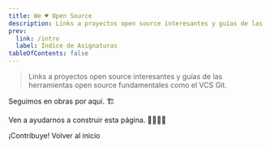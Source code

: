 ```yaml
---
title: We ♥️ Open Source
description: Links a proyectos open source interesantes y guías de las herramientas open source fundamentales como el VCS Git.
prev:
  link: /intro
  label: Índice de Asignaturas
tableOfContents: false
---
```


> Links a proyectos open source interesantes y guías de las herramientas open source fundamentales como el VCS Git.


<Aside type="caution">Seguimos en obras por aquí. 🏗️</Aside>

<Aside type="tip">

Ven a ayudarnos a construir esta página. 👷‍♂️👷‍♀️

<LinkButton href="https://github.com/TeenBiscuits/Pasame-Codigo" variant="secondary" icon="github">
  ¡Contribuye!
</LinkButton>

<LinkButton href="/" variant="secondary" icon="right-arrow">
  Volver al inicio
</LinkButton>

</Aside>